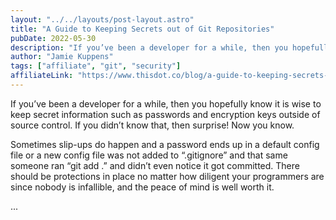 ```yaml
---
layout: "../../layouts/post-layout.astro"
title: "A Guide to Keeping Secrets out of Git Repositories"
pubDate: 2022-05-30
description: "If you’ve been a developer for a while, then you hopefully know it is wise to keep secret information such as passwords and encryption keys outside of source control. If you didn’t know that, then surprise! Now you know.\n\nSometimes slip-ups do happen and a password ends up in a default config file or a new config file was not added to “.gitignore” and that same someone ran “git add .” and didn’t even notice it got committed. There should be protections in place no matter how diligent your programmers are since nobody is infallible, and the peace of mind is well worth it."
author: "Jamie Kuppens"
tags: ["affiliate", "git", "security"]
affiliateLink: "https://www.thisdot.co/blog/a-guide-to-keeping-secrets-out-of-git-repositories"
---
```


If you’ve been a developer for a while, then you hopefully know it is wise to
keep secret information such as passwords and encryption keys outside of source
control. If you didn’t know that, then surprise! Now you know.

Sometimes slip-ups do happen and a password ends up in a default config file or
a new config file was not added to “.gitignore” and that same someone ran “git
add .” and didn’t even notice it got committed. There should be protections in
place no matter how diligent your programmers are since nobody is infallible,
and the peace of mind is well worth it.

...
